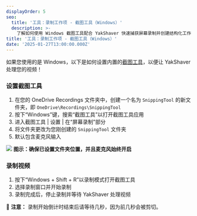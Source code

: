 ```yaml
---
displayOrder: 5
seo:
  title: '工具：录制工作项 - 截图工具（Windows）'
  description: >-
    了解如何使用 Windows 截图工具配合 YakShaver 快速捕获屏幕录制并创建结构化工作项
title: '工具：录制工作项 - 截图工具（Windows）'
date: '2025-01-27T13:00:00.000Z'
---
```


如果您使用的是 Windows，以下是如何设置内置的[截图工具](https://support.microsoft.com/en-us/windows/use-snipping-tool-to-capture-screenshots-00246869-1843-655f-f220-97299b865f6b)，以便让 YakShaver 处理您的视频！

### 设置截图工具

1. 在您的 OneDrive Recordings 文件夹中，创建一个名为 `SnippingTool` 的新文件夹，即 `OneDrive\Recordings\SnippingTool`
2. 按下“Windows”键，搜索“截图工具”以打开截图工具应用
3. 进入截图工具 | 设置 | 在“屏幕录制”部分
4. 将文件夹更改为您刚创建的 `SnippingTool` 文件夹
5. 默认包含麦克风输入

![](/zh/YakShaver/Docs/snipping-tool-settings.png)
**图示：确保已设置文件夹位置，并且麦克风始终开启**

### 录制视频

1. 按下“Windows + Shift + R”以录制模式打开截图工具
2. 选择录制窗口并开始录制
3. 录制完成后，停止录制并等待 YakShaver 处理视频

📄 **注意：** 录制开始倒计时结束后请等待几秒，因为前几秒会被剪切。